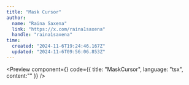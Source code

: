```yaml
---
title: "Mask Cursor"
author: 
  name: "Raina Saxena"
  link: "https://x.com/raina1saxena"
  handle: "raina1saxena"
time:
  created: "2024-11-6T19:24:46.167Z"
  updated: "2024-11-6T09:56:06.853Z"
---
```



<Preview 
  component={<MaskCursorPreview />}
  code={{
  title: "MaskCursor",
  language: "tsx",
  content:""
}}
/>